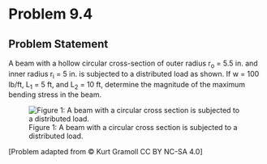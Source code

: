# Problem 9.4 {.unnumbered}

## Problem Statement

A beam with a hollow circular cross-section of outer radius r<sub>o</sub> = 5.5 in. and inner radius r<sub>i</sub> = 5 in. is subjected to a distributed load as shown. If w = 100 lb/ft, L<sub>1</sub> = 5 ft, and L<sub>2</sub> = 10 ft, determine the magnitude of the maximum bending stress in the beam.

![Figure 1: A beam with a circular cross section is subjected to a distributed load.](images/345.png){fig-alt="A beam of length 2L1+L2 with a circular ring cross section is subjected to a distributed load w. The left end of the beam has a pin a distance of L1 from the start of the distributed load. The distributed load occurs over a length of L2. The right end of the beam has a pin a distance of L1 from the end of the distributed load. The beam's cross section is a ring with outer diameter ro and inner diameter ri."}

\[Problem adapted from © Kurt Gramoll CC BY NC-SA 4.0\]